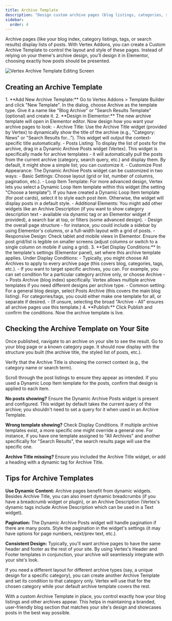 ```yaml
---
title: Archive Template
description: "Design custom archive pages (blog listings, categories, search results) with Vertex's Archive Template feature."
sidebar:
  order: 4
---
```


Archive pages (like your blog index, category listings, tags, or search results) display lists of posts. With Vertex Addons, you can create a Custom Archive Template to control the layout and style of these pages. Instead of relying on your theme's archive design, you'll design it in Elementor, choosing exactly how posts should be presented.

![Vertex Archive Template Editing Screen](https://cdn.webilia.com/u/d/2025/08/vertex-archive-builder.png)

## Creating an Archive Template
<Steps>
1. **Add New Archive Template:** Go to Vertex Addons > Template Builder and click "New Template". In the dialog, choose Archive as the template type. Give it a name like "Blog Archive" or "Search Results Template" (optional) and create it.
2. **Design in Elementor:** The new archive template will open in Elementor editor. Now design how you want your archive pages to look:
   - Archive Title: Use the Archive Title widget (provided by Vertex) to dynamically show the title of the archive (e.g., "Category: News" or "Search Results for…"). This widget will output the context-specific title automatically.
   - Posts Listing: To display the list of posts for the archive, drag in a Dynamic Archive Posts widget (Vertex). This widget is specifically made for archive templates - it will automatically pull the posts from the current archive (category, search query, etc.) and display them. By default, it might show a simple list; you can customize it.
   - Customize Post Appearance: The Dynamic Archive Posts widget can be customized in two ways:
     - Basic Settings: Choose layout (grid or list, number of columns, pagination, etc.).
     - Loop Item Template: For more advanced design, Vertex lets you select a Dynamic Loop Item template within this widget (the setting "Choose a template"). If you have created a Dynamic Loop Item template (for post cards), select it to style each post item. Otherwise, the widget will display posts in a default style.
   - Additional Elements: You might add other widgets like an Archive Description (if you want to show category description text - available via dynamic tag or an Elementor widget if provided), a search bar at top, or filters (some advanced design).
   - Design the overall page structure - for instance, you could include a sidebar by using Elementor's columns, or a full-width layout with a grid of posts.
   - Responsive Design: Check tablet and mobile views in Elementor. Ensure the post grid/list is legible on smaller screens (adjust columns or switch to a single column on mobile if using a grid).
3. **Set Display Conditions:** In the template's settings (Elementor panel), set where this archive template applies. Under Display Conditions:
   - Typically, you might choose All Archives to apply to every archive page (this covers blog, categories, tags, etc.).
   - If you want to target specific archives, you can. For example, you can set condition for a particular category archive only, or choose Archive -> Posts Archive (blog index) specifically. Vertex allows multiple archive templates if you need different designs per archive type.
   - Common setting: For a general blog design, select Posts Archive (this covers the main blog listing). For categories/tags, you could either make one template for all, or separate if desired.
   - (If unsure, selecting the broad "Archive - All" ensures all archive pages use this template.)
4. **Publish:** Click Publish and confirm the conditions. Now the archive template is live.

</Steps>

## Checking the Archive Template on Your Site

Once published, navigate to an archive on your site to see the result. Go to your blog page or a known category page. It should now display with the structure you built (the archive title, the styled list of posts, etc.).

Verify that the Archive Title is showing the correct context (e.g., the category name or search term).

Scroll through the post listings to ensure they appear as intended. If you used a Dynamic Loop Item template for the posts, confirm that design is applied to each item.

**No posts showing?** Ensure the Dynamic Archive Posts widget is present and configured. This widget by default takes the current query of the archive; you shouldn't need to set a query for it when used in an Archive Template.

**Wrong template showing?** Check Display Conditions. If multiple archive templates exist, a more specific one might override a general one. For instance, if you have one template assigned to "All Archives" and another specifically for "Search Results", the search results page will use the specific one.

**Archive Title missing?** Ensure you included the Archive Title widget, or add a heading with a dynamic tag for Archive Title.

## Tips for Archive Templates

**Use Dynamic Content:** Archive pages benefit from dynamic widgets. Besides Archive Title, you can also insert dynamic breadcrumbs (if you have a breadcrumb widget or plugin), or an Archive Description (Vertex's dynamic tags include Archive Description which can be used in a Text widget).

**Pagination:** The Dynamic Archive Posts widget will handle pagination if there are many posts. Style the pagination in the widget's settings (it may have options for page numbers, next/prev text, etc.).

**Consistent Design:** Typically, you'll want archive pages to have the same header and footer as the rest of your site. By using Vertex's Header and Footer templates in conjunction, your archive will seamlessly integrate with your site's look.

<Aside type="note">If you need a different layout for different archive types (say, a unique design for a specific category), you can create another Archive Template and set its condition to that category only. Vertex will use that for the chosen category while your default archive template covers the rest.</Aside>

With a custom Archive Template in place, you control exactly how your blog listings and other archives appear. This helps in maintaining a branded, user-friendly blog section that matches your site's design and showcases posts in the best way possible.
